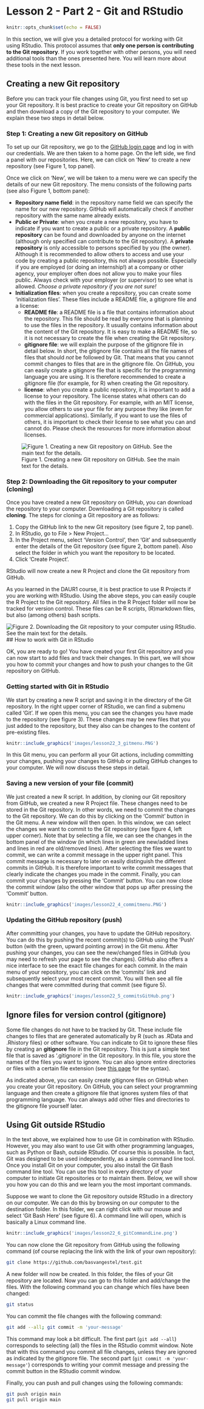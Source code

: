 # Lesson 2 - Part 2 - Git and RStudio

```r
knitr::opts_chunk$set(echo = FALSE)
```

In this section, we will give you a detailed protocol for working with Git using RStudio. This protocol assumes that **only one person is contributing to the Git repository**. If you work together with other persons, you will need additional tools than the ones presented here. You will learn more about these tools in the next lesson.   

## Creating a new Git repository

Before you can track your file changes using Git, you first need to set up your Git repository. It is best practice to create your Git repository on GitHub and then download a copy of the Git repository to your computer. We explain these two steps in detail below.

### Step 1: Creating a new Git repository on GitHub

To set up our Git repository, we go to the [GitHub login page](https://github.com/login) and log in with our credentials. We are then taken to a home page. On the left side, we find a panel with our repositories. Here, we can click on 'New' to create a new repository (see Figure 1, top panel). 

Once we click on 'New', we will be taken to a menu were we can specify the details of our new Git repository. The menu consists of the following parts (see also Figure 1, bottom panel):

- **Repository name field**: in the repository name field we can specify the name for our new repository. GitHub will automatically check if another repository with the same name already exists. 
- **Public or Private**: when you create a new repository, you have to indicate if you want to create a public or a private repository. A **public repository** can be found and downloaded by anyone on the internet (although only specified can contribute to the Git repository). A **private repository** is only accessible to persons specified by you (the owner). Although it is recommended to allow others to access and use your code by creating a public repository, this not always possible. Especially if you are employed (or doing an internship!) at a company or other agency, your employer often does not allow you to make your files public. Always check with your employer (or supervisor) to see what is allowed. *Choose a private repository if you are not sure!*
- **Initialization files**: when you create a repository, you can create some 'initialization files'. These files include a README file, a gitignore file and a license:
  - **README file**: a README file is a file that contains information about the repository. This file should be read by everyone that is planning to use the files in the repository. It usually contains information about the content of the Git repository. It is easy to make a README file, so it is not necessary to create the file when creating the Git repository. 
  - **gitignore file**: we will explain the purpose of the gitignore file in detail below. In short, the gitignore file contains all the file names of files that should *not* be followed by Git. That means that you cannot commit changes to files that are in the gitignore file. On GitHub, you can easily create a gitignore file that is specific for the programming language you are using. It is therefore recommended to create a gitignore file (for example, for R) when creating the Git repository.
  - **license**: when you create a public repository, it is important to add a license to your repository. The license states what others can do with the files in the Git repository. For example, with an MIT license, you allow others to use your file for any purpose they like (even for commercial applications). Similarly, if you want to use the files of others, it is important to check their license to see what you can and cannot do. Please check the resources for more information about licenses.  

![Figure 1. Creating a new Git repository on GitHub. See the main text for the details.](images/lesson22_1_createRepo.png)

### Step 2: Downloading the Git repository to your computer (cloning)

Once you have created a new Git repository on GitHub, you can download the repository to your computer. Downloading a Git repository is called **cloning**. The steps for cloning a Git repository are as follows:

1. Copy the GitHub link to the new Git repository (see figure 2, top panel). 
2. In RStudio, go to File > New Project...
3. In the Project menu, select 'Version Control', then 'Git' and subsequently enter the details of the Git repository (see figure 2, bottom panel). Also select the folder in which you want the repository to be located. 
4. Click 'Create Project'. 

RStudio will now create a new R Project and clone the Git repository from GitHub. 

As you learned in the DAUR1 course, it is best practice to use R Projects if you are working with RStudio. Using the above steps, you can easily couple the R Project to the Git repository. All files in the R Project folder will now be tracked for version control. These files can be R scripts, (R)markdown files, but also (among others) bash scripts. 

![Figure 2. Downloading the Git repository to your computer using RStudio. See the main text for the details. ](images/lesson22_2_downloadRepo.png)
## How to work with Git in RStudio

OK, you are ready to go! You have created your first Git repository and you can now start to add files and track their changes. In this part, we will show you how to commit your changes and how to push your changes to the Git repository on GitHub. 

### Getting started with Git in RStudio

We start by creating a new R script and saving it in the directory of the Git repository. In the right upper corner of RStudio, we can find a submenu called 'Git'. If we open this menu, you can see the changes you have made to the repository (see figure 3). These changes may be new files that you just added to the repository, but they also can be changes to the content of pre-existing files. 

```r
knitr::include_graphics('images/lesson22_3_gitmenu.PNG')
```

In this Git menu, you can perform all your Git actions, including committing your changes, pushing your changes to GitHub or pulling GitHub changes to your computer. We will now discuss these steps in detail. 

### Saving a new version of your file (commit)

We just created a new R script. In addition, by cloning our Git repository from GitHub, we created a new R Project file. These changes need to be stored in the Git repository. In other words, we need to commit the changes to the Git repository. We can do this by clicking on the 'Commit' button in the Git menu. A new window will then open. In this window, we can select the changes we want to commit to the Git repository (see figure 4, left upper corner). Note that by selecting a file, we can see the changes in the bottom panel of the window (in which lines in green are new/added lines and lines in red are old/removed lines). After selecting the files we want to commit, we can write a commit message in the upper right panel. This commit message is necessary to later on easily distinguish the different commits in GitHub. It is therefore important to write commit messages that clearly indicate the changes you made in the commit. Finally, you can commit your changes by pressing the 'Commit' button. You can now close the commit window (also the other window that pops up after pressing the 'Commit' button.  

```r
knitr::include_graphics('images/lesson22_4_commitmenu.PNG')
```

### Updating the GitHub repository (push)

After committing your changes, you have to update the GitHub repository. You can do this by pushing the recent commit(s) to GitHub using the 'Push' button (with the green, upward pointing arrow) in the Git menu. After pushing your changes, you can see the new/changed files in GitHub (you may need to refresh your page to see the changes). GitHub also offers a nice interface to see the exact file changes for each commit. In the main menu of your repository, you can click on the 'commits' link and subsequently select your most recent commit. You will then see all file changes that were committed during that commit (see figure 5). 

```r
knitr::include_graphics('images/lesson22_5_commitsGitHub.png')
```

## Ignore files for version control (gitignore)

Some file changes do not have to be tracked by Git. These include file changes to files that are generated automatically by R (such as .RData and .Rhistory files) or other software. You can indicate to Git to ignore these files by creating an **gitignore** file in the Git repository. This is just a simple text file that is saved as '.gitignore' in the Git repository. In this file, you store the names of the files you want to ignore. You can also ignore entire directories or files with a certain file extension (see [this page](https://git-scm.com/docs/gitignore#_pattern_format) for the syntax). 

As indicated above, you can easily create gitignore files on GitHub when you create your Git repository. On GitHub, you can select your programming language and then create a gitignore file that ignores system files of that programming language. You can always add other files and directories to the gitignore file yourself later. 

## Using Git outside RStudio

In the text above, we explained how to use Git in combination with RStudio. However, you may also want to use Git with other programming languages, such as Python or Bash, outside RStudio. Of course this is possible. In fact, Git was designed to be used independently, as a simple command line tool. Once you install Git on your computer, you also install the Git Bash command line tool. You can use this tool in every directory of your computer to initiate Git repositories or to maintain them. Below, we will show you how you can do this and we learn you the most important commands. 

Suppose we want to clone the Git repository outside RStudio in a directory on our computer. We can do this by browsing on our computer to the destination folder. In this folder, we can right click with our mouse and select 'Git Bash Here' (see figure 6). A command line will open, which is basically a Linux command line. 

```r
knitr::include_graphics('images/lesson22_6_gitCommandLine.png')
```

You can now clone the Git repository from GitHub using the following command (of course replacing the link with the link of your own repository):

```bash
git clone https://github.com/basvangestel/test.git
```

A new folder will now be created. In this folder, the files of your Git repository are located. Now you can go to this folder and add/change the files. With the following command you can change which files have been changed:

```bash
git status
```

You can commit the file changes with the following command:

```bash
git add --all; git commit -m 'your-message'
```

This command may look a bit difficult. The first part (`git add --all`) corresponds to selecting (all) the files in the RStudio commit window. Note that with this command you commit all file changes, unless they are ignored as indicated by the gitignore file. The second part (`git commit -m 'your-message'`) corresponds to writing your commit message and pressing the commit button in the RStudio commit window. 

Finally, you can push and pull changes using the following commands:

```bash
git push origin main
git pull origin main
```

